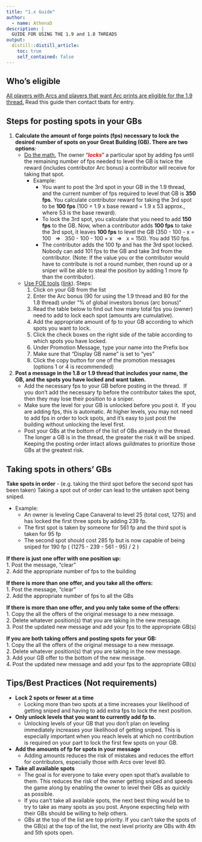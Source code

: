```yaml
---
title: "1.x Guide"
author:
  - name: AthenaD
description: |
  GUIDE FOR USING THE 1.9 and 1.8 THREADS
output: 
  distill::distill_article:
    toc: true
    self_contained: false
---
```


## Who's eligible

<u> All players with Arcs and players that want Arc prints are eligible for the 1.9 thread.</u> Read this guide then contact tbats for entry.  


## **Steps for posting spots in your GBs**  

  1. **Calculate the amount of forge points (fps) necessary to lock the desired number of spots on your Great Building (GB). There are two options**:
	  * <u>Do the math.</u> The owner "***<span style="color:red;">locks</span>***" a particular spot by adding fps until the remaining number of fps needed to level the GB is twice the reward (includes contributor Arc bonus) a contributor will receive for taking that spot.
		  * Example: 
		    + You want to post the 3rd spot in your GB in the 1.9 thread, and the current number of fps required to level that GB is **350 fps**. You calculate contributor reward for taking the 3rd spot to be **100 fps** (100 = 1.9 x base reward = 1.9 x 53 approx., where 53 is the base reward). 
		    + To lock the 3rd spot, you calculate that you need to add **150 fps** to the GB. Now, when a contributor adds **100 fps** to take the 3rd spot, it leaves **100 fps** to level the GB (350 - 100 - x = 100 &nbsp; => &nbsp; 350 - 100 - 100 = x &nbsp; => &nbsp; x = 150). You add 150 fps.  
		    + The contributor adds the 100 fp and has the 3rd spot locked. Nobody can add 101 fps to the GB and take 3rd from the contributor. (Note: If the value you or the contributor would have to contribute is not a round number, then round up or a sniper will be able to steal the position by adding 1 more fp than the contributor).
	  * <u>Use FOE tools</u> ([link](https://foe.tools/gb-investment)). Steps:
		  1. Click on your GB from the list
		  2. Enter the Arc bonus (90 for using the 1.9 thread and 80 for the 1.8 thread) under "% of global investors bonus (arc bonus)"
		  3. Read the table below to find out how many total fps you (owner) need to add to lock each spot (amounts are cumulative).
		  4. Add the appropriate amount of fp to your GB according to which spots you want to lock.
		  5. Click the check boxes on the right side of the table according to which spots you have locked.
		  6. Under Promotion Message, type your name into the Prefix box
		  7. Make sure that “Display GB name” is set to “yes”
		  8. Click the copy button for one of the promotion messages (options 1 or 4 is recommended)
  2. **Post a message in the 1.8 or 1.9 thread that includes your name, the GB, and the spots you have locked and want taken.** 
	  * Add the necessary fps to your GB before posting in the thread.  If you don’t add the necessary fp before the contributor takes the spot, then they may lose their position to a sniper.
	  * Make sure the level for your GB is unlocked before you post it.  If you are adding fps, this is automatic. At higher levels, you may not need to add fps in order to lock spots, and it’s easy to just post the building without unlocking the level first. 
	  * Post your GBs at the bottom of the list of GBs already in the thread. The longer a GB is in the thread, the greater the risk it will be sniped. Keeping the posting order intact allows guildmates to prioritize those GBs at the greatest risk.

## Taking spots in others' GBs
**Take spots in order** - (e.g. taking the third spot before the second spot has been taken) Taking a spot out of order can lead to the untaken spot being sniped.  

  * Example:
    + An owner is leveling Cape Canaveral to level 25 (total cost, 1275) and has locked the first three spots by adding 239 fp.  
    + The first spot is taken by someone for 561 fp and the third spot is taken for 95 fp
    + The second spot should cost 285 fp but is now capable of being sniped for 190 fp ( (1275 - 239 - 561 - 95) / 2 )

**If there is just one offer with one position up:**  
1. Post the message, “clear”  
2. Add the appropriate number of fps to the building

**If there is more than one offer, and you take all the offers:**  
1. Post the message, "clear"  
2. Add the appropriate number of fps to all the GBs  

**If there is more than one offer, and you only take some of the offers:**  
1. Copy the all the offers of the original message to a new message.   
2. Delete whatever position(s) that you are taking in the new message.   
3. Post the updated new message and add your fps to the appropriate GB(s)  

**If you are both taking offers and posting spots for your GB:**  
1. Copy the all the offers of the original message to a new message.   
2. Delete whatever position(s) that you are taking in the new message.   
3. Add your GB offer to the bottom of the new message.  
4. Post the updated new message and add your fps to the appropriate GB(s)  

## Tips/Best Practices (Not requirements)  

* **Lock 2 spots or fewer at a time**  
  + Locking more than two spots at a time increases your likelihood of getting sniped and having to add extra fps to lock the next position.  

* **Only unlock levels that you want to currently add fp to.**  
  + Unlocking levels of your GB that you don’t plan on leveling immediately increases your likelihood of getting sniped. This is especially important when you reach levels at which no contribution is required on your part to lock the first few spots on your GB.

* **Add the amounts of fp for spots in your message**  
  + Adding amounts reduces the risk of mistakes and reduces the effort for contributors, especially those with Arcs over level 80.  

* **Take all available spots**  
  + The goal is for everyone to take every open spot that's available to them. This reduces the risk of the owner getting sniped and speeds the game along by enabling the owner to level their GBs as quickly as possible.
  + If you can't take all available spots, the next best thing would be to try to take as many spots as you post. Anyone expecting help with their GBs should be willing to help others.
  + GBs at the top of the list are top priority. If you can't take the spots of the GB(s) at the top of the list, the next level priority are GBs with 4th and 5th spots open.  


